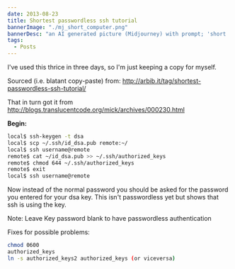 ```yaml
---
date: 2013-08-23
title: Shortest passwordless ssh tutorial
bannerImage: "./mj_short_computer.png"
bannerDesc: "an AI generated picture (Midjourney) with prompt; 'short :: computer :: lock and key'. You can share and adapt this image following a CC BY-SA 4.0 licence"
tags:
  - Posts
---
```


I've used this thrice in three days, so I'm just keeping a copy for
myself.

Sourced (i.e. blatant copy-paste) from:
<http://arbib.it/tag/shortest-passwordless-ssh-tutorial/>

That in turn got it from
<http://blogs.translucentcode.org/mick/archives/000230.html>

**Begin:**

```bash
local$ ssh-keygen -t dsa
local$ scp ~/.ssh/id_dsa.pub remote:~/
local$ ssh username@remote
remote$ cat ~/id_dsa.pub >> ~/.ssh/authorized_keys
remote$ chmod 644 ~/.ssh/authorized_keys
remote$ exit
local$ ssh username@remote
```

Now instead of the normal password you should be asked for the password
you entered for your dsa key. This isn't passwordless yet but shows that
ssh is using the key.

Note: Leave Key password blank to have passwordless authentication

Fixes for possible problems:

```bash
chmod 0600
authorized_keys
ln -s authorized_keys2 authorized_keys (or viceversa)
```
